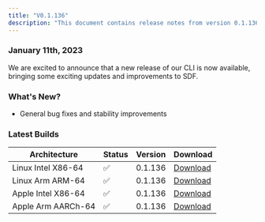 ```yaml
---
title: "V0.1.136"
description: "This document contains release notes from version 0.1.136 of SDF."
---
```

### January 11th, 2023

We are excited to announce that a new release of our CLI is now available, bringing some exciting updates and improvements to SDF.

### What's New?

- General bug fixes and stability improvements

### Latest Builds

| Architecture           | Status | Version | Download |
| ---------------------- | ------ | ------- | -------- |
| Linux Intel X86-64     |   ✅   | 0.1.136  | [Download](https://cdn.sdf.com/releases/download/sdf-v0.1.136-x86_64-unknown-linux-musl.tar.gz) |
| Linux Arm ARM-64       |   ✅   | 0.1.136  | [Download](https://cdn.sdf.com/releases/download/sdf-v0.1.136-arm-unknown-linux-gnueabihf.tar.gz) |
| Apple Intel X86-64     |   ✅   | 0.1.136  | [Download](https://cdn.sdf.com/releases/download/sdf-v0.1.136-x86_64-apple-darwin.tar.gz) |
| Apple Arm AARCh-64     |   ✅   | 0.1.136  | [Download](https://cdn.sdf.com/releases/download/sdf-v0.1.136-aarch64-apple-darwin.tar.gz) |
